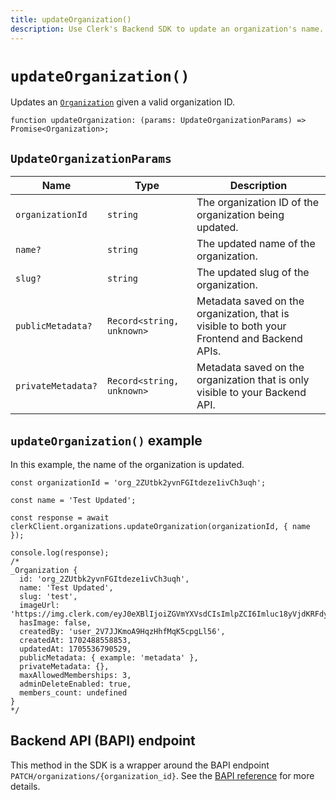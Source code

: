 ```yaml
---
title: updateOrganization()
description: Use Clerk's Backend SDK to update an organization's name.
---
```


# `updateOrganization()`

Updates an [`Organization`](/docs/references/javascript/organization/organization) given a valid organization ID. 

```tsx
function updateOrganization: (params: UpdateOrganizationParams) => Promise<Organization>;
```

## `UpdateOrganizationParams`

| Name | Type	| Description |
| --- | --- | --- |
| `organizationId` | `string` | The organization ID of the organization being updated. |
| `name?` | `string` | The updated name of the organization. |
| `slug?` | `string` | The updated slug of the organization. |
| `publicMetadata?` | `Record<string, unknown>` | Metadata saved on the organization, that is visible to both your Frontend and Backend APIs. |
| `privateMetadata?` | `Record<string, unknown>` | Metadata saved on the organization that is only visible to your Backend API. |

## `updateOrganization()` example

In this example, the name of the organization is updated.

```tsx {3, 11}
const organizationId = 'org_2ZUtbk2yvnFGItdeze1ivCh3uqh';

const name = 'Test Updated';

const response = await clerkClient.organizations.updateOrganization(organizationId, { name });

console.log(response);
/*
_Organization {
  id: 'org_2ZUtbk2yvnFGItdeze1ivCh3uqh',
  name: 'Test Updated',
  slug: 'test',
  imageUrl: 'https://img.clerk.com/eyJ0eXBlIjoiZGVmYXVsdCIsImlpZCI6Imluc18yVjdKRFdyclJwRmZFZTlqQUM2dWpSMG8xSlQiLCJyaWQiOiJvcmdfMlpVdGJrMnl2bkZHSXRkZXplMWl2Q2gzdXFoIiwiaW5pdGlhbHMiOiJUIn0',
  hasImage: false,
  createdBy: 'user_2V7JJKmoA9HqzHhfMqK5cpgLl56',
  createdAt: 1702488558853,
  updatedAt: 1705536790529,
  publicMetadata: { example: 'metadata' },
  privateMetadata: {},
  maxAllowedMemberships: 3,
  adminDeleteEnabled: true,
  members_count: undefined
}
*/
```

## Backend API (BAPI) endpoint

This method in the SDK is a wrapper around the BAPI endpoint `PATCH/organizations/{organization_id}`. See the [BAPI reference](https://clerk.com/docs/reference/backend-api/tag/Organizations#operation/UpdateOrganization) for more details.